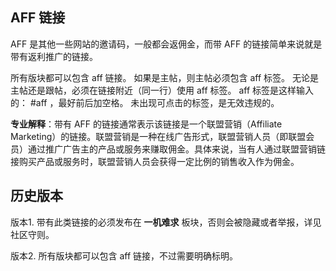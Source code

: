 
## AFF 链接

AFF 是其他一些网站的邀请码，一般都会返佣金，而带 AFF 的链接简单来说就是带有返利推广的链接。

所有版块都可以包含 aff 链接。
如果是主帖，则主帖必须包含 aff 标签。
无论是主帖还是跟帖，必须在链接附近（同一行）使用 aff 标签。
aff 标签是这样输入的： #aff ，最好前后加空格。
未出现可点击的标签，是无效违规的。


**专业解释**：带有 AFF 的链接通常表示该链接是一个联盟营销（Affiliate Marketing）的链接。联盟营销是一种在线广告形式，联盟营销人员（即联盟会员）通过推广广告主的产品或服务来赚取佣金。具体来说，当有人通过联盟营销链接购买产品或服务时，联盟营销人员会获得一定比例的销售收入作为佣金。



## 历史版本
版本1. 
<Callout type="warning" title="">
    带有此类链接的必须发布在 **一机难求** 板块，否则会被隐藏或者举报，详见社区守则。
</Callout>

版本2.
<Callout type="warning" title="">
    所有版块都可以包含 aff 链接，不过需要明确标明。
</Callout>
